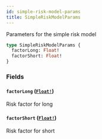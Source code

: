 ```yaml
---
id: simple-risk-model-params
title: SimpleRiskModelParams
---
```


Parameters for the simple risk model

```graphql
type SimpleRiskModelParams {
  factorLong: Float!
  factorShort: Float!
}
```

### Fields

#### `factorLong` ([`Float!`](/docs/graphql/scalars/float))

Risk factor for long

#### `factorShort` ([`Float!`](/docs/graphql/scalars/float))

Risk factor for short
